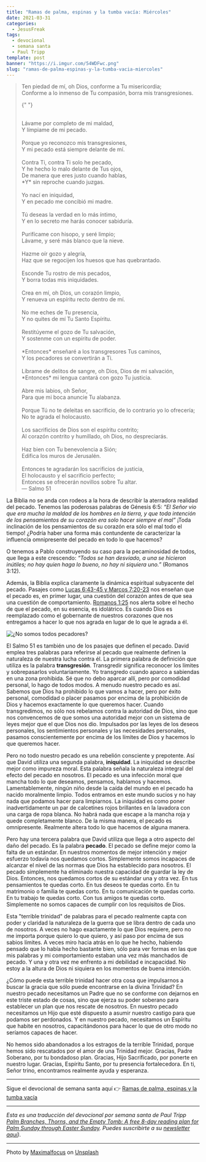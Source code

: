```yaml
---
title: "Ramas de palma, espinas y la tumba vacía: Miércoles"
date: 2021-03-31
categories:
  - JesusFreak
tags:
  - devocional
  - semana santa
  - Paul Tripp
template: post
banner: "https://i.imgur.com/54WDFwc.png"
slug: "ramas-de-palma-espinas-y-la-tumba-vacia-miercoles"
---
```


> Ten piedad de mí, oh Dios, conforme a Tu misericordia; <br />
> Conforme a lo inmenso de Tu compasión, borra mis transgresiones. <br />
>
> {" "}
>
> <br />
> Lávame por completo de mi maldad, <br />
> Y límpiame de mi pecado. <br />
> <br />
> Porque yo reconozco mis transgresiones, <br />
> Y mi pecado está siempre delante de mí. <br />
> <br />
> Contra Ti, contra Ti solo he pecado, <br />
> Y he hecho lo malo delante de Tus ojos, <br />
> De manera que eres justo cuando hablas, <br />
> *Y* sin reproche cuando juzgas. <br />
> <br />
> Yo nací en iniquidad, <br />
> Y en pecado me concibió mi madre. <br />
> <br />
> Tú deseas la verdad en lo más íntimo, <br />
> Y en lo secreto me harás conocer sabiduría. <br />
> <br />
> Purifícame con hisopo, y seré limpio; <br />
> Lávame, y seré más blanco que la nieve. <br />
> <br />
> Hazme oír gozo y alegría, <br />
> Haz que se regocijen los huesos que has quebrantado. <br />
> <br />
> Esconde Tu rostro de mis pecados, <br />
> Y borra todas mis iniquidades. <br />
> <br />
> Crea en mí, oh Dios, un corazón limpio, <br />
> Y renueva un espíritu recto dentro de mí. <br />
> <br />
> No me eches de Tu presencia, <br />
> Y no quites de mí Tu Santo Espíritu. <br />
> <br />
> Restitúyeme el gozo de Tu salvación, <br />
> Y sostenme con un espíritu de poder. <br />
> <br />
> *Entonces* enseñaré a los transgresores Tus caminos, <br />
> Y los pecadores se convertirán a Ti. <br />
> <br />
> Líbrame de delitos de sangre, oh Dios, Dios de mi salvación, <br />
> *Entonces* mi lengua cantará con gozo Tu justicia. <br />
> <br />
> Abre mis labios, oh Señor, <br />
> Para que mi boca anuncie Tu alabanza. <br />
> <br />
> Porque Tú no te deleitas en sacrificio, de lo contrario yo lo ofrecería; <br />
> No te agrada el holocausto. <br />
> <br />
> Los sacrificios de Dios son el espíritu contrito; <br />
> Al corazón contrito y humillado, oh Dios, no despreciarás. <br />
> <br />
> Haz bien con Tu benevolencia a Sión; <br />
> Edifica los muros de Jerusalén. <br />
> <br />
> Entonces te agradarán los sacrificios de justicia, <br />
> El holocausto y el sacrificio perfecto; <br />
> Entonces se ofrecerán novillos sobre Tu altar. <br />— Salmo 51

La Biblia no se anda con rodeos a la hora de describir la aterradora realidad del pecado. Tenemos las poderosas palabras de Génesis 6:5: _“El Señor vio que era mucha la maldad de los hombres en la tierra, y que toda intención de los pensamientos de su corazón era solo hacer siempre el mal”_ ¡Toda inclinación de los pensamientos de su corazón era sólo el mal todo el tiempo! ¿Podría haber una forma más contundente de caracterizar la influencia omnipresente del pecado en todo lo que hacemos?

O tenemos a Pablo construyendo su caso para la pecaminosidad de todos, que llega a este crescendo: _“Todos se han desviado, a una se hicieron inútiles; no hay quien haga lo bueno, no hay ni siquiera uno.”_ (Romanos 3:12).

Además, la Biblia explica claramente la dinámica espiritual subyacente del pecado. Pasajes como [Lucas 6:43-45 y Marcos 7:20-23](https://www.biblegateway.com/passage/?search=Lucas+6%3A43-45%3B+Marcos+7%3A20-23&version=NBLA) nos enseñan que el pecado es, en primer lugar, una cuestión del corazón antes de que sea una cuestión de comportamiento. [Romanos 1:25](https://www.biblegateway.com/passage/?search=Romanos+1%3A25&version=NBLA) nos alerta sobre el hecho de que el pecado, en su esencia, es idolátrico. Es cuando Dios es reemplazado como el gobernante de nuestros corazones que nos entregamos a hacer lo que nos agrada en lugar de lo que le agrada a él.

![¿No somos todos pecadores?](https://i.imgur.com/54WDFwc.png)

El Salmo 51 es también uno de los pasajes que definen el pecado. David emplea tres palabras para referirse al pecado que realmente definen la naturaleza de nuestra lucha contra él. La primera palabra de definición que utiliza es la palabra **transgresión**. Transgredir significa reconocer los límites y sobrepasarlos voluntariamente. Yo transgredo cuando aparco a sabiendas en una zona prohibida. Sé que no debo aparcar allí, pero por comodidad personal, lo hago de todos modos. A menudo nuestro pecado es así. Sabemos que Dios ha prohibido lo que vamos a hacer, pero por éxito personal, comodidad o placer pasamos por encima de la prohibición de Dios y hacemos exactamente lo que queremos hacer. Cuando transgredimos, no sólo nos rebelamos contra la autoridad de Dios, sino que nos convencemos de que somos una autoridad mejor con un sistema de leyes mejor que el que Dios nos dio. Impulsados por las leyes de los deseos personales, los sentimientos personales y las necesidades personales, pasamos conscientemente por encima de los límites de Dios y hacemos lo que queremos hacer.

Pero no todo nuestro pecado es una rebelión consciente y prepotente. Así que David utiliza una segunda palabra, **iniquidad**. La iniquidad se describe mejor como impureza moral. Esta palabra señala la naturaleza integral del efecto del pecado en nosotros. El pecado es una infección moral que mancha todo lo que deseamos, pensamos, hablamos y hacemos. Lamentablemente, ningún niño desde la caída del mundo en el pecado ha nacido moralmente limpio. Todos entramos en este mundo sucios y no hay nada que podamos hacer para limpiarnos. La iniquidad es como poner inadvertidamente un par de calcetines rojos brillantes en la lavadora con una carga de ropa blanca. No habrá nada que escape a la mancha roja y quede completamente blanco. De la misma manera, el pecado es omnipresente. Realmente altera todo lo que hacemos de alguna manera.

Pero hay una tercera palabra que David utiliza que llega a otro aspecto del daño del pecado. Es la palabra **pecado**. El pecado se define mejor como la falta de un estándar. En nuestros momentos de mejor intención y mejor esfuerzo todavía nos quedamos cortos. Simplemente somos incapaces de alcanzar el nivel de las normas que Dios ha establecido para nosotros. El pecado simplemente ha eliminado nuestra capacidad de guardar la ley de Dios. Entonces, nos quedamos cortos de su estándar una y otra vez. En tus pensamientos te quedas corto. En tus deseos te quedas corto. En tu matrimonio o familia te quedas corto. En tu comunicación te quedas corto. En tu trabajo te quedas corto. Con tus amigos te quedas corto. Simplemente no somos capaces de cumplir con los requisitos de Dios.

Esta "terrible trinidad" de palabras para el pecado realmente capta con poder y claridad la naturaleza de la guerra que se libra dentro de cada uno de nosotros. A veces no hago exactamente lo que Dios requiere, pero no me importa porque quiero lo que quiero, y así paso por encima de sus sabios límites. A veces miro hacia atrás en lo que he hecho, habiendo pensado que lo había hecho bastante bien, sólo para ver formas en las que mis palabras y mi comportamiento estaban una vez más manchados de pecado. Y una y otra vez me enfrento a mi debilidad e incapacidad. No estoy a la altura de Dios ni siquiera en los momentos de buena intención.

¿Cómo puede esta terrible trinidad hacer otra cosa que impulsarnos a buscar la gracia que sólo puede encontrarse en la divina Trinidad? En nuestro pecado necesitamos un Padre que no se conforme con dejarnos en este triste estado de cosas, sino que ejerza su poder soberano para establecer un plan que nos rescate de nosotros. En nuestro pecado necesitamos un Hijo que esté dispuesto a asumir nuestro castigo para que podamos ser perdonados. Y en nuestro pecado, necesitamos un Espíritu que habite en nosotros, capacitándonos para hacer lo que de otro modo no seríamos capaces de hacer.

No hemos sido abandonados a los estragos de la terrible Trinidad, porque hemos sido rescatados por el amor de una Trinidad mejor. Gracias, Padre Soberano, por tu bondadoso plan. Gracias, Hijo Sacrificado, por ponerte en nuestro lugar. Gracias, Espíritu Santo, por tu presencia fortalecedora. En ti, Señor trino, encontramos realmente ayuda y esperanza.

---

Sigue el devocional de semana santa aquí 👉 [Ramas de palma, espinas y la tumba vacía](/blog/ramas-de-palma-espinas-y-la-tumba-vacia)

---

_Esta es una traducción del devocional por semana santa de Paul Tripp [Palm Branches, Thorns, and the Empty Tomb: A free 8-day reading plan for Palm Sunday
through Easter Sunday](https://cdn.shopify.com/s/files/1/1695/6503/files/Journey_to_the_Cross_Download.pdf?v=1615329390). Puedes suscribirte a su [newsletter aquí](https://www.paultripp.com))._

---

Photo by <a href="https://unsplash.com/@maximalfocus?utm_source=unsplash&utm_medium=referral&utm_content=creditCopyText">Maximalfocus</a> on <a href="https://unsplash.com/s/photos/sinner?utm_source=unsplash&utm_medium=referral&utm_content=creditCopyText">Unsplash</a>
